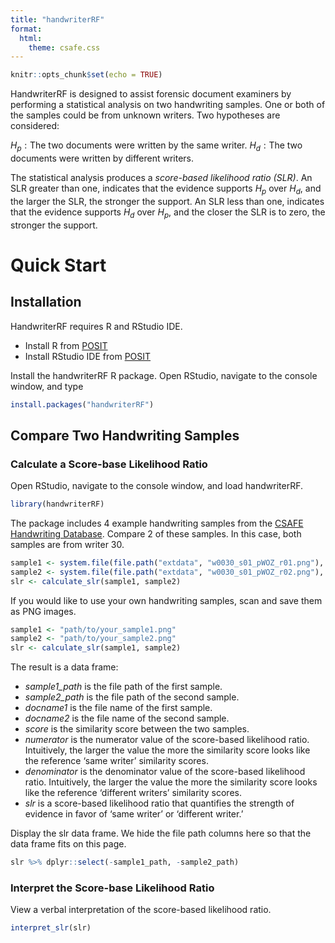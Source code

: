 ```yaml
---
title: "handwriterRF"
format: 
  html:
    theme: csafe.css
---
```


```r
knitr::opts_chunk$set(echo = TRUE)
```

HandwriterRF is designed to assist forensic document examiners by performing a statistical analysis on two handwriting samples. One or both of the samples could be from unknown writers. Two hypotheses are considered:

$H_p: \text{The two documents were written by the same writer.}$ $H_d: \text{The two documents were written by different writers.}$

The statistical analysis produces a *score-based likelihood ratio (SLR)*. An SLR greater than one, indicates that the evidence supports $H_p$ over $H_d$, and the larger the SLR, the stronger the support. An SLR less than one, indicates that the evidence supports $H_d$ over $H_p$, and the closer the SLR is to zero, the stronger the support.

# Quick Start

## Installation

HandwriterRF requires R and RStudio IDE.

-   Install R from [POSIT](https://posit.co/download/rstudio-desktop/)
-   Install RStudio IDE from [POSIT](https://posit.co/download/rstudio-desktop/)

Install the handwriterRF R package. Open RStudio, navigate to the console window, and type

```r
install.packages("handwriterRF")
```

## Compare Two Handwriting Samples
### Calculate a Score-base Likelihood Ratio
Open RStudio, navigate to the console window, and load handwriterRF.
```r
library(handwriterRF)
```

The package includes 4 example handwriting samples from the [CSAFE Handwriting Database](https://forensicstats.org/handwritingdatabase/). Compare 2 of these samples. In this case, both samples are from writer 30.
```r
sample1 <- system.file(file.path("extdata", "w0030_s01_pWOZ_r01.png"), package = "handwriterRF")
sample2 <- system.file(file.path("extdata", "w0030_s01_pWOZ_r02.png"), package = "handwriterRF")
slr <- calculate_slr(sample1, sample2)
```

If you would like to use your own handwriting samples, scan and save them as PNG images. 
```r
sample1 <- "path/to/your_sample1.png"
sample2 <- "path/to/your_sample2.png"
slr <- calculate_slr(sample1, sample2)
```

The result is a data frame:

-   *sample1_path* is the file path of the first sample.
-   *sample2_path* is the file path of the second sample.
-   *docname1* is the file name of the first sample.
-   *docname2* is the file name of the second sample.
-   *score* is the similarity score between the two samples.
-   *numerator* is the numerator value of the score-based likelihood ratio. Intuitively, the larger the value the more the similarity score looks like the reference 'same writer' similarity scores.
-   *denominator* is the denominator value of the score-based likelihood ratio. Intuitively, the larger the value the more the similarity score looks like the reference 'different writers' similarity scores.
-   *slr* is a score-based likelihood ratio that quantifies the strength of evidence in favor of 'same writer' or 'different writer.'

Display the slr data frame. We hide the file path columns here so that the data frame fits on this page.

```r
slr %>% dplyr::select(-sample1_path, -sample2_path)
```

### Interpret the Score-base Likelihood Ratio
View a verbal interpretation of the score-based likelihood ratio.
```r
interpret_slr(slr)
```
